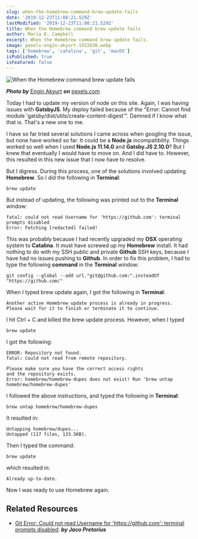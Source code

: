 ```yaml
---
slug: when-the-homebrew-command-brew-update-fails
date: '2019-12-23T11:08:21.529Z'
lastModified: '2019-12-23T11:08:21.529Z'
title: When the Homebrew command brew update fails
author: Maria D. Campbell
excerpt: When the Homebrew command brew update fails.
image: pexels-engin-akyurt-1552630.webp
tags: ['homebrew', 'catalina', 'git', 'macOS']
isPublished: true
isFeatured: false
---
```


![When the Homebrew command brew update fails](pexels-engin-akyurt-1552630.webp)

***Photo by*** [Engin Akyurt](https://www.pexels.com/@enginakyurt/) ***on*** [pexels.com](https://www.pexels.com/photo/beer-filled-mug-on-table-1552630/)

Today I had to update my version of node on this site. Again, I was having
issues with **GatsbyJS**. My deploy failed because of the "Error: Cannot find module 'gatsby/dist/utils/create-content-digest'". Damned if I know what that is. That's a new one to me.

I have so far tried several solutions I came across when googling the issue, but none have worked so far. It could be a **Node.js** incompatibility. Things worked so well when I used **Node.js 11.14.0** and **Gatsby.JS 2.10.0**? But I knew that eventually I would have to move on. And I did have to. However, this resulted in this new issue that I now have to resolve.

But I digress. During this process, one of the solutions involved updating
**Homebrew**. So I did the following in **Terminal**:

```shell
brew update
```

But instead of updating, the following was printed out to the **Terminal**
window:

```shell
fatal: could not read Username for 'https://github.com': terminal prompts disabled
Error: Fetching [redacted] failed!
```

This was probably because I had recently upgraded my **OSX** operating system to **Catalina**. It must have screwed up my **Homebrew** install. It had nothing to do with my SSH public and private **Github** SSH keys, because I have had no issues pushing to **Github**. In order to fix this problem, I had to type the following **command** in the **Terminal** window:

```shell
git config --global --add url."git@github.com:".insteadOf "https://github.com/"
```

When I typed brew update again, I got the following in **Terminal**:

```shell
Another active Homebrew update process is already in progress.
Please wait for it to finish or terminate it to continue.
```

I hit Ctrl + C and killed the brew update process. However, when I typed

```shell
brew update
```

I got the following:

```shell
ERROR: Repository not found.
fatal: Could not read from remote repository.

Please make sure you have the correct access rights
and the repository exists.
Error: homebrew/homebrew-dupes does not exist! Run 'brew untap homebrew/homebrew-dupes'
```

I followed the above instructions, and typed the following in **Terminal**:

```shell
brew untap homebrew/homebrew-dupes
```

It resulted in:

```shell
Untapping homebrew/dupes...
Untapped (117 files, 133.5KB).
```

Then I typed the command:

```shell
brew update
```

which resulted in:

```shell
Already up-to-date.
```

Now I was ready to use Homebrew again.

## Related Resources

-   [Git Error: Could not read Username for 'https://github.com': terminal prompts disabled](https://jacopretorius.net/2018/05/git-error-could-not-read-username.html): ***by Jaco Pretorius***

